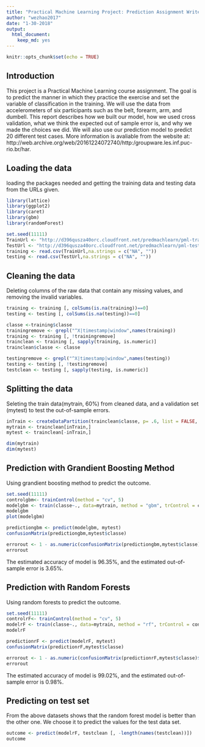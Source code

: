 ---
title: "Practical Machine Learning Project: Prediction Assignment Writeup"
author: "wezhao2017"
date: "1-30-2018"
output: 
  html_document: 
    keep_md: yes
---

```{r setup, include=FALSE}
knitr::opts_chunk$set(echo = TRUE)
```

## Introduction

This project is a Practical Machine Learning course assignment. The goal is to predict the manner in which they practice the exercise and set the variable of classification in the training. We will use the data from accelerometers of six participants such as the belt, forearm, arm, and dumbell. This report describes how we built our model, how we used cross validation, what we think the expected out of sample error is, and why we made the choices we did. We will also use our prediction model to predict 20 different test cases. More information is avaliable from the website at: http://web.archive.org/web/20161224072740/http:/groupware.les.inf.puc-rio.br/har.


## Loading the data

loading the packages needed and getting the training data and testing data from the URLs given.

```{r}
library(lattice)
library(ggplot2)
library(caret)
library(gbm)
library(randomForest)

set.seed(11111)
TrainUrl <- "http://d396qusza40orc.cloudfront.net/predmachlearn/pml-training.csv"
TestUrl <- "http://d396qusza40orc.cloudfront.net/predmachlearn/pml-testing.csv"
training <- read.csv(TrainUrl,na.strings = c("NA", ""))
testing <- read.csv(TestUrl,na.strings = c("NA", ""))
```

## Cleaning the data

Deleting columns of the raw data that contain any missing values, and removing the invalid variables.

```{r}
training <- training [, colSums(is.na(training))==0]
testing <- testing [, colSums(is.na(testing))==0]

classe <-training$classe
trainingremove <- grepl("^X|timestamp|window",names(training))
training <- training [, !trainingremove]
trainclean <- training [, sapply(training, is.numeric)]
trainclean$classe <- classe

testingremove <- grepl("^X|timestamp|window",names(testing))
testing <- testing [, !testingremove]
testclean <- testing [, sapply(testing, is.numeric)]
```

## Splitting the data

Seleting the train data(mytrain, 60%) from cleaned data, and a validation set (mytest) to test the out-of-sample errors.

```{r}
inTrain <- createDataPartition(trainclean$classe, p= .6, list = FALSE, times = 1)
mytrain <- trainclean[inTrain,]
mytest <- trainclean[-inTrain,]

dim(mytrain)
dim(mytest)
```

## Prediction with Grandient Boosting Method

Using grandient boosting method to predict the outcome.

```{r}
set.seed(11111)
controlgbm<- trainControl(method = "cv", 5)
modelgbm <- train(classe~., data=mytrain, method = "gbm", trControl = controlgbm, verbose = FALSE)
modelgbm
plot(modelgbm)

predictiongbm <- predict(modelgbm, mytest)
confusionMatrix(predictiongbm,mytest$classe)

errorout <- 1 - as.numeric(confusionMatrix(predictiongbm,mytest$classe)$overall[1])
errorout
```

The estimated accuracy of model is 96.35%, and the estimated out-of-sample error is 3.65%.  


## Prediction with Random Forests

Using random forests to predict the outcome.

```{r}
set.seed(11111)
controlrF<- trainControl(method = "cv", 5)
modelrF <- train(classe~., data=mytrain, method = "rf", trControl = controlrF, ntree = 250)
modelrF

predictionrF <- predict(modelrF, mytest)
confusionMatrix(predictionrF,mytest$classe)

errorout <- 1 - as.numeric(confusionMatrix(predictionrF,mytest$classe)$overall[1])
errorout
```

The estimated accuracy of model is 99.02%, and the estimated out-of-sample error is 0.98%.  

## Predicting on test set

From the above datasets shows that the random forest model is better than the other one. We choose it to predict the values for the test data set.

```{r}
outcome <- predict(modelrF, testclean [, -length(names(testclean))])
outcome
```























